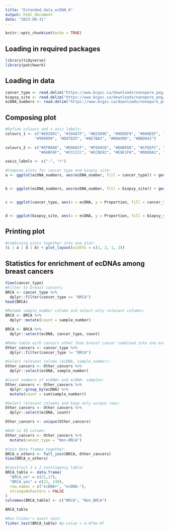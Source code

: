 ```yaml
---
title: "Extended_data_ecDNA_A"
output: html_document
date: "2023-08-31"
---
```


```r
knitr::opts_chunk$set(echo = TRUE)
```

## Loading in required packages
```r
library(tidyverse)
library(patchwork)
```

## Loading in data
```r
cancer_type <- read.delim("https://www.bcgsc.ca/downloads/nanopore_pog/ecDNA/Long_POG_AA_cancer_type.txt", header = T, stringsAsFactors = F)
biopsy_site <- read.delim("https://www.bcgsc.ca/downloads/nanopore_pog/ecDNA/Long_POG_AA_biopsy_site.txt", header = T, stringsAsFactors = F)
ecDNA_numbers <- read.delim("https://www.bcgsc.ca/downloads/nanopore_pog/ecDNA/Long_POG_AA_ecDNA_numbers.txt", header = T, stringsAsFactors = F)
```

## Composing plot
```r
#Define colours and x axis labels:
colours_1 <- c("#ED2891", "#104A7F", "#B2509E", "#9EDDF9", "#00AEEF", "#D3C3E0", "#009444", 
             "#999999", "#D97D25", "#6E7BA2", "#00A99D", "#BBD642")

colours_2 <- c("#EFB0A8", "#D9A8CF", "#F694C8", "#80BFDA", "#CFEEFC", "#7092B2", 	
               "#66BF8F", "#CCCCCC", "#ECBE92", "#E9E1F0", "#DDEBA1", "#80D4CE", "#B9A5D0")

xaxis_labels <- c("-", "+")

#Compose plots for cancer type and biopsy site:
a <- ggplot(ecDNA_numbers, aes(ecDNA_number, fill = cancer_type)) + geom_bar(width = 0.75) + scale_fill_manual(values = colours_1) + labs(x = "Number of ecDNAs", y = "Number of samples", fill = "Cancer type") + scale_y_continuous(expand = c(0,0), limits = c(0,150)) + theme_bw(base_size=8) + theme(axis.text.x = element_text(colour = "black", size = 8), axis.text.y = element_text(colour = "black", size = 8), axis.title.y = element_text(colour = "black", size = 8, face = "bold"), axis.title.x = element_text(colour = "black", size = 8, face = "bold"), panel.grid = element_blank(), axis.ticks.x = element_line(), axis.ticks.y = element_line(), axis.line = element_line(), legend.key.size = unit(0.10,"in"), legend.text = element_text(size = 6)) 


b <- ggplot(ecDNA_numbers, aes(ecDNA_number, fill = biopsy_site)) + geom_bar(width = 0.75) + scale_fill_manual(values = colours_2) + labs(x = "Number of ecDNAs", y = "Number of samples", fill = "Biopsy site") + scale_y_continuous(expand = c(0,0), limits = c(0,150)) + theme_bw(base_size=8) + theme(axis.text.x = element_text(colour = "black", size = 8), axis.text.y = element_text(colour = "black", size = 8), axis.title.y = element_text(colour = "black", size = 8, face = "bold"), axis.title.x = element_text(colour = "black", size = 8, face = "bold"), panel.grid = element_blank(), axis.ticks.x = element_line(), axis.ticks.y = element_line(), axis.line = element_line(), legend.key.size = unit(0.10,"in"), legend.text = element_text(size = 6))


c <- ggplot(cancer_type, aes(x = ecDNA, y = Proportion, fill = cancer_type)) + geom_col(position = "stack", width = 0.75) + scale_x_discrete(labels= xaxis_labels) + labs(x = "ecDNA", y = "Proportion of samples", fill = "Cancer type") + scale_y_continuous(expand = c(0,0)) + scale_fill_manual(values = colours_1) + theme_bw(base_size = 8) + theme(axis.text.x = element_text(colour = "black", size = 8), axis.text.y = element_text(colour = "black", size = 8), axis.title.y = element_text(colour = "black", size = 8, face = "bold"), axis.title.x = element_text(colour = "black", size = 8, face = "bold"), panel.grid = element_blank(), axis.ticks.x = element_line(), axis.ticks.y = element_line(), axis.line = element_line(),legend.position = "Null")


d <- ggplot(biopsy_site, aes(x = ecDNA, y = Proportion, fill = biopsy_site)) + geom_col(position = "stack", width = 0.75) + scale_x_discrete(labels= xaxis_labels) + labs(x = "ecDNA", y = "Proportion of samples", fill = "Biopsy site") + scale_fill_manual(values = colours_2) + scale_y_continuous(expand = c(0,0)) + theme_bw(base_size = 8) + theme(axis.text.x = element_text(colour = "black", size = 8), axis.text.y = element_text(colour = "black", size = 8), axis.title.y = element_text(colour = "black", size = 8, face = "bold"), axis.title.x = element_text(colour = "black", size = 8, face = "bold"), panel.grid = element_blank(), axis.ticks.x = element_line(), axis.ticks.y = element_line(), axis.line = element_line(), legend.position = "Null")

```

## Printing plot
```r
#Combining plots together into one plot:
(c | a | d | b) + plot_layout(widths = c(1, 2, 1, 2))
```
## Statistics for enrichment of ecDNAs among breast cancers

```r
View(cancer_type)
#Filter to breast cancers:
BRCA <- cancer_type %>%
  dplyr::filter(cancer_type == "BRCA")
head(BRCA)

#Rename sample_number column and select only relevant columns:
BRCA <- BRCA %>%
  dplyr::mutate(count = sample_number)

BRCA <- BRCA %>%
  dplyr::select(ecDNA, cancer_type, count)

#Make table with cancers other than breast cancer combined into one entry:
Other_cancers <- cancer_type %>%
  dplyr::filter(cancer_type != "BRCA")

#Select relevant column (ecDNA, sample_number):
Other_cancers <- Other_cancers %>%
  dplyr::select(ecDNA, sample_number)

#Count numbers of ecDNA+ and ecDNA- samples:
Other_cancers <- Other_cancers %>%
  dplyr::group_by(ecDNA) %>%
  mutate(count = sum(sample_number))

#Select relevant columns and keep only unique rows:
Other_cancers <- Other_cancers %>%
  dplyr::select(ecDNA, count)

Other_cancers <- unique(Other_cancers)

#Add in ID column:
Other_cancers <- Other_cancers %>%
  mutate(cancer_type = "Non-BRCA")

#Join data frames together:
BRCA_v_others <- full_join(BRCA, Other_cancers)
View(BRCA_v_others)

#Construct 2 x 2 contingency table:
BRCA_table <- data.frame(
  "BRCA_no" = c(21,17),
  "BRCA_yes" = c(21, 130),
  row.names = c("ecDNA+", "ecDNA-"),
  stringsAsFactors = FALSE
)
colnames(BRCA_table) <- c("BRCA", "Non_BRCA")

BRCA_table

#Run Fisher's exact test:
fisher.test(BRCA_table) #p-value = 4.074e-07

```
